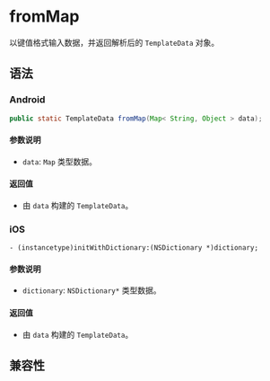 # fromMap

以键值格式输入数据，并返回解析后的 `TemplateData` 对象。

## 语法

### Android

```java
public static TemplateData fromMap(Map< String, Object > data);
```

#### 参数说明

- `data`: `Map` 类型数据。

#### 返回值

- 由 `data` 构建的 `TemplateData`。

### iOS

```objc
- (instancetype)initWithDictionary:(NSDictionary *)dictionary;
```

#### 参数说明

- `dictionary`: `NSDictionary*` 类型数据。

#### 返回值

- 由 `data` 构建的 `TemplateData`。

## 兼容性


<LegacyCompatTable metadata="lynx-native-api/template-data/from-map" />